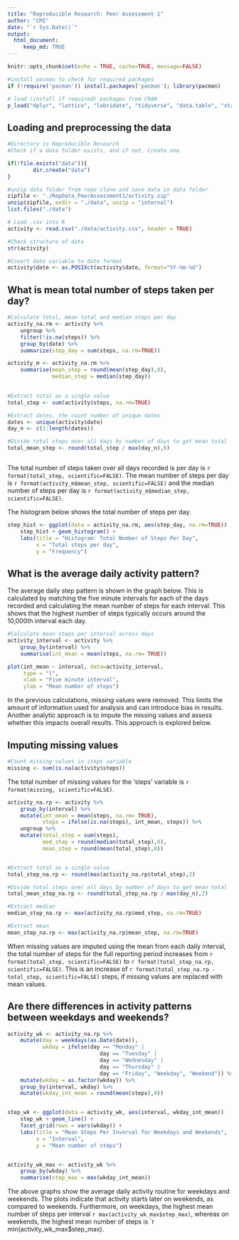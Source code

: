 ```yaml
---
title: "Reproducible Research: Peer Assessment 1"
author: "CMI"
date: "`r Sys.Date()`"
output:
  html_document:
     keep_md: TRUE
---
```


```r
knitr::opts_chunk$set(echo = TRUE, cache=TRUE, message=FALSE)

#install pacman to check for required packages
if (!require('pacman')) install.packages('pacman'); library(pacman) 

# load (install if required) packages from CRAN
p_load("dplyr", "lattice", "lubridate", "tidyverse", "data.table", "xtable")

```



## Loading and preprocessing the data
```r

#Directory is Reproducible Research
#Check if a data folder exists, and if not, Create one

if(!file.exists("data")){
        dir.create("data")
}

#unzip data folder from repo clone and save data in data folder
zipfile <- "./RepData_PeerAssessment1/activity.zip"
unzip(zipfile, exdir = "./data", unzip = "internal")
list.files("./data")

# Load .csv into R
activity <- read.csv("./data/activity.csv", header = TRUE)

#Check structure of data
str(activity)

#Covert date variable to date format
activity$date <- as.POSIXct(activity$date, format="%Y-%m-%d")

```



## What is mean total number of steps taken per day?
```r

#Calculate total, mean total and median steps per day 
activity_na.rm <- activity %>% 
    ungroup %>% 
    filter(!is.na(steps)) %>% 
    group_by(date) %>% 
    summarize(step_day = sum(steps, na.rm=TRUE))

activity_m <- activity_na.rm %>% 
    summarise(mean_step = round(mean(step_day),0),
              median_step = median(step_day))
           

#Extract total as a single value
total_step <- sum(activity$steps, na.rm=TRUE)

#Extract dates, the count number of unique dates
dates <- unique(activity$date)
day_n <- c(1:length(dates))

#Divide total steps over all days by number of days to get mean total
total_mean_step <- round(total_step / max(day_n),0)



```

The total number of steps taken over all days recorded is per day is `r format(total_step, scientific=FALSE)`. The mean number of steps per day is `r format(activity_m$mean_step, scientific=FALSE)` and the median number of steps per day is `r format(activity_m$median_step, scientific=FALSE)`.

The histogram below shows the total number of steps per day.
```r

step_hist <- ggplot(data = activity_na.rm, aes(step_day, na.rm=TRUE)) 
    step_hist + geom_histogram() + 
    labs(title = "Histogram: Total Number of Steps Per Day",
         x = "Total steps per day",
         y = "Frequency")   

```




## What is the average daily activity pattern?

The average daily step pattern is shown in the graph below. This is calculated by matching the five minute intervals for each of the days recorded and calculating the mean number of steps for each interval. This shows that the highest number of steps typically occurs around the 10,000th interval each day. 

```r

#Calculate mean steps per interval across days
activity_interval <- activity %>% 
    group_by(interval) %>% 
    summarise(int_mean = mean(steps, na.rm= TRUE))

plot(int_mean ~ interval, data=activity_interval,
     type = "l", 
     xlab = "Five minute interval",
     ylab = "Mean number of steps")

```
In the previous calculations, missing values were removed. This limits the amount of information used for analysis and can introduce bias in results. Another analytic approach is to impute the missing values and assess whether this impacts overall results. This approach is explored below. 

## Imputing missing values

```r

#Count missing values in steps variable
missing <- sum(is.na(activity$steps))

```
The total number of missing values for the 'steps' variable is `r format(missing, scientific=FALSE)`.

```r

activity_na.rp <- activity %>% 
    group_by(interval) %>% 
    mutate(int_mean = mean(steps, na.rm= TRUE),
           steps = ifelse(is.na(steps), int_mean, steps)) %>% 
    ungroup %>% 
    mutate(total_step = sum(steps),
           med_step = round(median(total_step),0),
           mean_step = round(mean(total_step),0))


#Extract total as a single value
total_step_na.rp <- round(max(activity_na.rp$total_step),2)

#Divide total steps over all days by number of days to get mean total
total_mean_step_na.rp <- round(total_step_na.rp / max(day_n),2)

#Extract median
median_step_na.rp <- max(activity_na.rp$med_step, na.rm=TRUE)

#Extract mean
mean_step_na.rp <- max(activity_na.rp$mean_step, na.rm=TRUE)

```

When missing values are imputed using the mean from each daily interval, the total number of steps for the full reporting period increases from `r format(total_step, scientific=FALSE)` to `r format(total_step_na.rp, scientific=FALSE)`. This is an increase of `r format(total_step_na.rp - total_step, scientific=FALSE)` steps, if missing values are replaced with mean values. 

## Are there differences in activity patterns between weekdays and weekends?

```r

activity_wk <- activity_na.rp %>%
    mutate(day = weekdays(as.Date(date)), 
           wkday = ifelse(day == "Monday" |
                             day == "Tuesday" |
                             day == "Wednesday" |
                             day == "Thursday" |
                             day == "Friday", "Weekday", "Weekend")) %>% 
    mutate(wkday = as.factor(wkday)) %>% 
    group_by(interval, wkday) %>% 
    mutate(wkday_int_mean = round(mean(steps),0))


step_wk <- ggplot(data = activity_wk, aes(interval, wkday_int_mean)) 
    step_wk + geom_line() + 
    facet_grid(rows = vars(wkday)) +
    labs(title = "Mean Steps Per Inverval for Weekdays and Weekends",
         x = "Interval",
         y = "Mean number of steps")      


activity_wk_max <- activity_wk %>% 
    group_by(wkday) %>% 
    summarise(step_max = max(wkday_int_mean))

```
The above graphs show the average daily activity routine for weekdays and weekends. The plots indicate that activity starts later on weekends, as compared to weekends. Furthermore, on weekdays, the highest mean number of steps per interval `r max(activity_wk_max$step_max)`, whereas on weekends, the highest mean number of steps is `r min(activity_wk_max$step_max).
